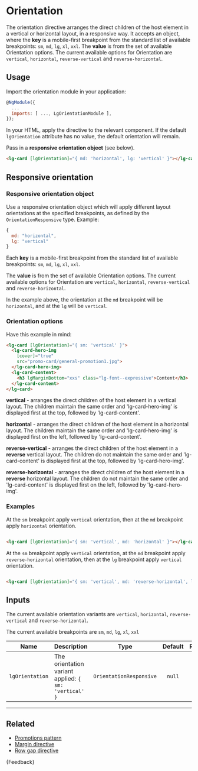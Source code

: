 
<Meta title="Helpers/Directives/Orientation/Guide" />

# Orientation

The orientation directive arranges the direct children of the host element in a vertical or horizontal layout, in a responsive way.
It accepts an object, where the **key** is a mobile-first breakpoint from the standard list of available breakpoints: `sm`, `md`, `lg`, `xl`, `xxl`.
The **value** is from the set of available Orientation options.
The current available options for Orientation are `vertical`, `horizontal`, `reverse-vertical` and `reverse-horizontal`.

## Usage

Import the orientation module in your application:

```js
@NgModule({
  ...
  imports: [ ..., LgOrientationModule ],
});
```

In your HTML, apply the directive to the relevant component. If the default `lgOrientation` attribute has no value, the default orientation will remain.

Pass in a **responsive orientation object** (see below).

```html
<lg-card [lgOrientation]="{ md: 'horizontal', lg: 'vertical' }"></lg-card>
```

## Responsive orientation

### Responsive orientation object

Use a responsive orientation object which will apply different layout orientations at the specified breakpoints, as defined by the `OrientationResponsive` type. Example:

```js
{
  md: "horizontal",
  lg: "vertical"
}
```

Each **key** is a mobile-first breakpoint from the standard list of available breakpoints: `sm`, `md`, `lg`, `xl`, `xxl`.

The **value** is from the set of available Orientation options.
The current available options for Orientation are `vertical`, `horizontal`, `reverse-vertical` and `reverse-horizontal`.

In the example above, the orientation at the `md` breakpoint will be `horizontal`, and at the `lg` will be `vertical`.

### Orientation options

Have this example in mind:
```html
<lg-card [lgOrientation]="{ sm: 'vertical' }">
  <lg-card-hero-img
    [cover]="true"
    src="promo-card/general-promotion1.jpg">
  </lg-card-hero-img>
  <lg-card-content>
    <h3 lgMarginBottom="xxs" class="lg-font--expressive">Content</h3>
  </lg-card-content>
</lg-card>
```
**vertical** - arranges the direct children of the host element in a vertical layout. The children maintain the same order and 'lg-card-hero-img' is displayed first at the top, followed by 'lg-card-content'.

**horizontal** - arranges the direct children of the host element in a horizontal layout. The children maintain the same order and 'lg-card-hero-img' is displayed first on the left, followed by 'lg-card-content'.

**reverse-vertical** - arranges the direct children of the host element in a **reverse** vertical layout. The children do not maintain the same order and 'lg-card-content' is displayed first at the top, followed by 'lg-card-hero-img'.

**reverse-horizontal** - arranges the direct children of the host element in a **reverse** horizontal layout. The children do not maintain the same order and 'lg-card-content' is displayed first on the left, followed by 'lg-card-hero-img'.

### Examples


At the `sm` breakpoint apply `vertical` orientation, then at the `md` breakpoint apply `horizontal` orientation.

```html

<lg-card [lgOrientation]="{ sm: 'vertical', md: 'horizontal' }"></lg-card>

```

At the `sm` breakpoint apply `vertical` orientation, at the `md` breakpoint apply `reverse-horizontal` orientation, then at the `lg` breakpoint apply `vertical` orientation.

```html

<lg-card [lgOrientation]="{ sm: 'vertical', md: 'reverse-horizontal', lg: 'vertical' }"></lg-card>

```

## Inputs

The current available orientation variants are `vertical`, `horizontal`, `reverse-vertical` and `reverse-horizontal`.

The current available breakpoints are `sm`, `md`, `lg`, `xl`, `xxl`

| Name                  | Description                                                   |          Type           | Default | Required |
|-----------------------|---------------------------------------------------------------|:-----------------------:|:-------:|:--------:|
| `lgOrientation`       | The orientation variant applied: `{ sm: 'vertical' }`         | `OrientationResponsive` | `null`  |    No    |

---

## Related

- [Promotions pattern](./?path=/docs/patterns-promotions-examples--promotions-general-three-card)
- [Margin directive](./?path=/docs/helpers-directives-margin-guide--docs)
- [Row gap directive](./?path=/docs/helpers-directives-row-gap-guide--docs)

<Markdown>{Feedback}</Markdown>
